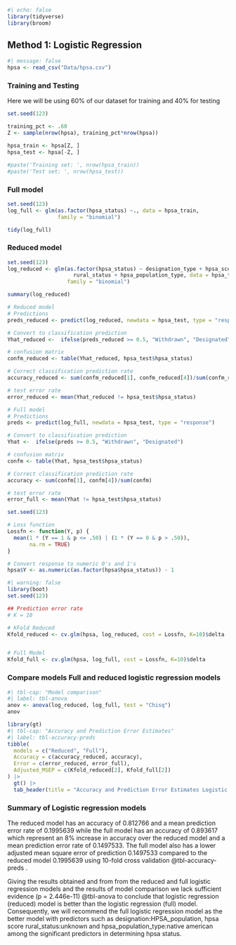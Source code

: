 ```r
#| echo: false
library(tidyverse)
library(broom)
```

## Method 1: Logistic Regression

```r
#| message: false
hpsa <- read_csv("Data/hpsa.csv") 
```

### Training and Testing

Here we will be using 60% of our dataset for training and 40% for testing

```r
set.seed(123)

training_pct <- .60 
Z <- sample(nrow(hpsa), training_pct*nrow(hpsa))

hpsa_train <- hpsa[Z, ]
hpsa_test <- hpsa[-Z, ]

#paste('Training set: ', nrow(hpsa_train))
#paste('Test set: ', nrow(hpsa_test))
```

### Full model

```r
set.seed(123)
log_full <- glm(as.factor(hpsa_status) ~., data = hpsa_train, 
                family = "binomial")

tidy(log_full)
```

### Reduced model

```r
set.seed(123)
log_reduced <- glm(as.factor(hpsa_status) ~ designation_type + hpsa_score + 
                     rural_status + hpsa_population_type, data = hpsa_train, 
                   family = "binomial")

summary(log_reduced)
```

```r

# Reduced model
# Predictions
preds_reduced <- predict(log_reduced, newdata = hpsa_test, type = "response")

# Convert to classification prediction
Yhat_reduced <-  ifelse(preds_reduced >= 0.5, "Withdrawn", "Designated")

# confusion matrix
confm_reduced <- table(Yhat_reduced, hpsa_test$hpsa_status)

# Correct classification prediction rate
accuracy_reduced <- sum(confm_reduced[1], confm_reduced[4])/sum(confm_reduced)

# test error rate
error_reduced <- mean(Yhat_reduced != hpsa_test$hpsa_status)
```

```r

# Full model
# Predictions
preds <- predict(log_full, newdata = hpsa_test, type = "response")

# Convert to classification prediction
Yhat <-  ifelse(preds >= 0.5, "Withdrawn", "Designated")

# confusion matrix
confm <- table(Yhat, hpsa_test$hpsa_status)

# Correct classification prediction rate
accuracy <- sum(confm[1], confm[4])/sum(confm)

# test error rate 
error_full <- mean(Yhat != hpsa_test$hpsa_status)

```

```r
set.seed(123)

# Loss function
Lossfn <- function(Y, p) {
  mean(1 * (Y == 1 & p <= .50) | (1 * (Y == 0 & p > .50)),
       na.rm = TRUE)
}

# Convert response to numeric 0's and 1's
hpsa$Y <- as.numeric(as.factor(hpsa$hpsa_status)) - 1
```

```r
#| warning: false
library(boot)
set.seed(123)

## Prediction error rate
# K = 10

# KFold Reduced
Kfold_reduced <- cv.glm(hpsa, log_reduced, cost = Lossfn, K=10)$delta


# Full Model 
Kfold_full <- cv.glm(hpsa, log_full, cost = Lossfn, K=10)$delta
```

### Compare models Full and reduced logistic regression models

```r
#| tbl-cap: "Model comparison"
#| label: tbl-anova
anov <- anova(log_reduced, log_full, test = "Chisq")
anov
```

```r
library(gt)
#| tbl-cap: "Accuracy and Prediction Error Estimates"
#| label: tbl-accuracy-preds
tibble(
  models = c("Reduced", "Full"),
  Accuracy = c(accuracy_reduced, accuracy),
  Error = c(error_reduced, error_full),
  Adjusted_MSEP = c(Kfold_reduced[2], Kfold_full[2])
) |>
  gt() |>
  tab_header(title = "Accuracy and Prediction Error Estimates Logistic regression models")
```

### Summary of Logistic regression models

The reduced model has an accuracy of 0.812766 and a mean prediction error rate of 0.1995639 while the full model has an accuracy of 0.893617 which represent an 8% increase in accuracy over the reduced model and a mean prediction error rate of 0.1497533.
The full model also has a lower adjusted mean square error of prediction 0.1497533 compared to the reduced model 0.1995639 using 10-fold cross validation @tbl-accuracy-preds .

Giving the results obtained and from from the reduced and full logistic regression models and the results of model comparison we lack sufficient evidence (p = 2.446e-11) @tbl-anova to conclude that logistic regression (reduced) model is better than the logistic regression (full) model.
Consequently, we will recommend the full logistic regression model as the better model with predictors such as designation:HPSA_population, hpsa score rural_status:unknown and hpsa_population_type:native american among the significant predictors in determining hpsa status.
